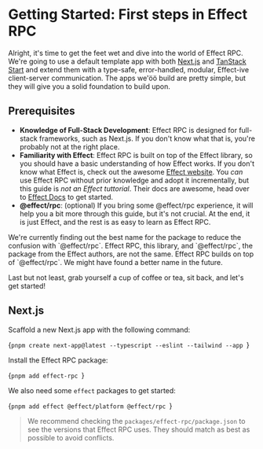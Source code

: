 
# Getting Started: First steps in Effect RPC

Alright, it's time to get the feet wet and dive into the world of Effect RPC. We're going to use a default template app with both [Next.js](#next-js) and [TanStack Start](#tanstack-start) and extend them with a type-safe, error-handled, modular, Effect-ive client-server communication.
The apps we'öö build are pretty simple, but they will give you a solid foundation to build upon.

## Prerequisites

- **Knowledge of Full-Stack Development**: Effect RPC is designed for full-stack frameworks, such as Next.js. If you don't know what that is, you're probably not at the right place.
- **Familiarity with Effect**: Effect RPC is built on top of the Effect library, so you should have a basic understanding of how Effect works. If you don't know what Effect is, check out the awesome [Effect website](https://effect.website/). You _can_ use Effect RPC without prior knowledge and adopt it incrementally, but this guide is _not an Effect tuttorial_. Their docs are awesome, head over to [Effect Docs](https://effect.website/docs) to get started.
- **@effect/rpc**: (optional) If you bring some @effect/rpc experience, it will help you a bit more through this guide, but it's not crucial. At the end, it is just Effect, and the rest is as easy to learn as Effect RPC.

<AlertBlock type="warning" title="Note">
We're currently finding out the best name for the package to reduce the confusion with `@effect/rpc`. Effect RPC, this library, and `@effect/rpc`, the package from the Effect authors, are not the same. Effect RPC builds on top of `@effect/rpc`. We might have found a better name in the future.
</AlertBlock>

Last but not least, grab yourself a cup of coffee or tea, sit back, and let's get started!

## Next.js

Scaffold a new Next.js app with the following command:

<CodeBlock language="bash">{`pnpm create next-app@latest --typescript --eslint --tailwind --app
`}</CodeBlock>

Install the Effect RPC package:


<CodeBlock language="bash">{`pnpm add effect-rpc
`}</CodeBlock>

We also need some `effect` packages to get started:

<CodeBlock language="bash">{`pnpm add effect @effect/platform @effect/rpc
`}</CodeBlock>

> We recommend checking the `packages/effect-rpc/package.json` to see the versions that Effect RPC uses. They should match as best as possible to avoid conflicts.
